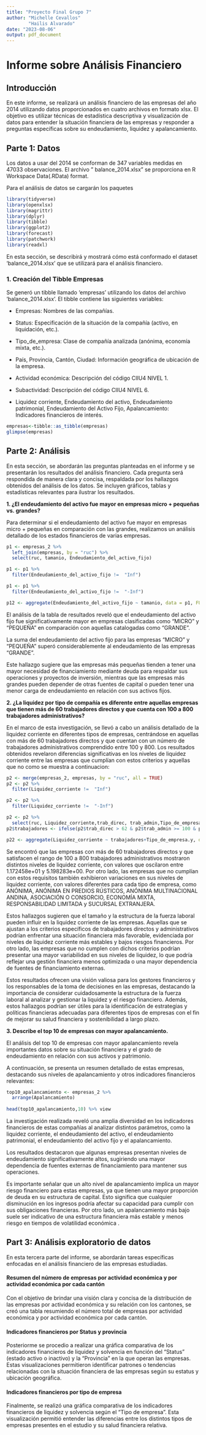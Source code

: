 ```yaml
---
title: "Proyecto Final Grupo 7"
author: "Michelle Cevallos"
        "Hailis Alvarado"
date: "2023-08-06"
output: pdf_document
---
```


# **Informe sobre Análisis Financiero**

## Introducción

En este informe, se realizará un análisis financiero de las empresas del año 2014 utilizando datos proporcionados en cuatro archivos en formato xlsx. El objetivo es utilizar técnicas de estadística descriptiva y visualización de datos para entender la situación financiera de las empresas y responder a preguntas específicas sobre su endeudamiento, liquidez y apalancamiento.

## Parte 1: Datos

Los datos a usar del 2014 se conforman de 347 variables medidas en 47033 observaciones. El archivo " balance_2014.xlsx" se proporciona en R Workspace Data(.RData) format.

Para el análisis de datos se cargarán los paquetes

```r
library(tidyverse)
library(openxlsx)
library(magrittr)
library(dplyr)
library(tibble)
library(ggplot2)
library(forecast)
library(patchwork)
library(readxl)

```

En esta sección, se describirá y mostrará cómo está conformado el dataset 'balance_2014.xlsx' que se utilizará para el análisis financiero.

### **1. Creación del Tibble Empresas**

Se generó un tibble llamado 'empresas' utilizando los datos del archivo 'balance_2014.xlsx'. El tibble contiene las siguientes variables:

-   Empresas: Nombres de las compañías.

-   Status: Especificación de la situación de la compañía (activo, en liquidación, etc.).

-   Tipo_de_empresa: Clase de compañía analizada (anónima, economía mixta, etc.).

-   País, Provincia, Cantón, Ciudad: Información geográfica de ubicación de la empresa.

-   Actividad económica: Descripción del código CIIU4 NIVEL 1.

-   Subactividad: Descripción del código CIIU4 NIVEL 6.

-   Liquidez corriente, Endeudamiento del activo, Endeudamiento patrimonial, Endeudamiento del Activo Fijo, Apalancamiento: Indicadores financieros de interés.

```r
empresas<-tibble::as_tibble(empresas)
glimpse(empresas)
```

## Parte 2: Análisis

En esta sección, se abordarán las preguntas planteadas en el informe y se presentarán los resultados del análisis financiero. Cada pregunta será respondida de manera clara y concisa, respaldada por los hallazgos obtenidos del análisis de los datos. Se incluyen gráficos, tablas y estadísticas relevantes para ilustrar los resultados.

**1. ¿El endeudamiento del activo fue mayor en empresas micro + pequeñas vs. grandes?**

Para determinar si el endeudamiento del activo fue mayor en empresas micro + pequeñas en comparación con las grandes, realizamos un análisis detallado de los estados financieros de varias empresas.

```r
p1 <- empresas_2 %>%
  left_join(empresas, by = "ruc") %>%
  select(ruc, tamanio, Endeudamiento_del_activo_fijo)

p1 <- p1 %>%
  filter(Endeudamiento_del_activo_fijo !=  "Inf") 

p1 <- p1 %>%
  filter(Endeudamiento_del_activo_fijo !=  "-Inf") 

p12 <- aggregate(Endeudamiento_del_activo_fijo ~ tamanio, data = p1, FUN = sum) %>% view

```

El análisis de la tabla de resultados reveló que el endeudamiento del activo fijo fue significativamente mayor en empresas clasificadas como "MICRO" y "PEQUEÑA" en comparación con aquellas catalogadas como "GRANDE".

La suma del endeudamiento del activo fijo para las empresas "MICRO" y "PEQUEÑA" superó considerablemente al endeudamiento de las empresas "GRANDE".

Este hallazgo sugiere que las empresas más pequeñas tienden a tener una mayor necesidad de financiamiento mediante deuda para respaldar sus operaciones y proyectos de inversión, mientras que las empresas más grandes pueden depender de otras fuentes de capital o pueden tener una menor carga de endeudamiento en relación con sus activos fijos.

**2. ¿La liquidez por tipo de compañía es diferente entre aquellas empresas que tienen más de 60 trabajadores directos y que cuenta con 100 a 800 trabajadores administrativos?**

En el marco de esta investigación, se llevó a cabo un análisis detallado de la liquidez corriente en diferentes tipos de empresas, centrándose en aquellas con más de 60 trabajadores directos y que cuentan con un número de trabajadores administrativos comprendido entre 100 y 800. Los resultados obtenidos revelaron diferencias significativas en los niveles de liquidez corriente entre las empresas que cumplían con estos criterios y aquellas que no como se muestra a continuacion:

```r
p2 <- merge(empresas_2, empresas, by = "ruc", all = TRUE)
p2 <- p2 %>%
  filter(Liquidez_corriente !=  "Inf") 

p2 <- p2 %>%
  filter(Liquidez_corriente !=  "-Inf") 

p2 <- p2 %>%
  select(ruc, Liquidez_corriente,trab_direc, trab_admin,Tipo_de_empresa.y)
p2$trabajadores <- ifelse(p2$trab_direc > 62 & p2$trab_admin >= 100 & p2$trab_admin <= 800, "1","0" )

p22 <- aggregate(Liquidez_corriente ~ trabajadores+Tipo_de_empresa.y, data = p2, FUN = sum) %>%  view

```

Se encontró que las empresas con más de 60 trabajadores directos y que satisfacen el rango de 100 a 800 trabajadores administrativos mostraron distintos niveles de liquidez corriente, con valores que oscilaron entre 1.172458e+01 y 5.198283e+00. Por otro lado, las empresas que no cumplían con estos requisitos también exhibieron variaciones en sus niveles de liquidez corriente, con valores diferentes para cada tipo de empresa, como ANÓNIMA, ANÓNIMA EN PREDIOS RÚSTICOS, ANÓNIMA MULTINACIONAL ANDINA, ASOCIACIÓN O CONSORCIO, ECONOMÍA MIXTA, RESPONSABILIDAD LIMITADA y SUCURSAL EXTRANJERA.

Estos hallazgos sugieren que el tamaño y la estructura de la fuerza laboral pueden influir en la liquidez corriente de las empresas. Aquellas que se ajustan a los criterios específicos de trabajadores directos y administrativos podrían enfrentar una situación financiera más favorable, evidenciada por niveles de liquidez corriente más estables y bajos riesgos financieros. Por otro lado, las empresas que no cumplen con dichos criterios podrían presentar una mayor variabilidad en sus niveles de liquidez, lo que podría reflejar una gestión financiera menos optimizada o una mayor dependencia de fuentes de financiamiento externas.

Estos resultados ofrecen una visión valiosa para los gestores financieros y los responsables de la toma de decisiones en las empresas, destacando la importancia de considerar cuidadosamente la estructura de la fuerza laboral al analizar y gestionar la liquidez y el riesgo financiero. Además, estos hallazgos podrían ser útiles para la identificación de estrategias y políticas financieras adecuadas para diferentes tipos de empresas con el fin de mejorar su salud financiera y sostenibilidad a largo plazo.

**3. Describe el top 10 de empresas con mayor apalancamiento.**

El análisis del top 10 de empresas con mayor apalancamiento revela importantes datos sobre su situación financiera y el grado de endeudamiento en relación con sus activos y patrimonio.

A continuación, se presenta un resumen detallado de estas empresas, destacando sus niveles de apalancamiento y otros indicadores financieros relevantes:

```r
top10_apalancamiento <- empresas_2 %>%
  arrange(Apalancamiento)
  
head(top10_apalancamiento,10) %>% view
```

La investigación realizada reveló una amplia diversidad en los indicadores financieros de estas compañías al analizar distintos parámetros, como la liquidez corriente, el endeudamiento del activo, el endeudamiento patrimonial, el endeudamiento del activo fijo y el apalancamiento.

Los resultados destacaron que algunas empresas presentan niveles de endeudamiento significativamente altos, sugiriendo una mayor dependencia de fuentes externas de financiamiento para mantener sus operaciones.

Es importante señalar que un alto nivel de apalancamiento implica un mayor riesgo financiero para estas empresas, ya que tienen una mayor proporción de deuda en su estructura de capital. Esto significa que cualquier disminución en los ingresos podría afectar su capacidad para cumplir con sus obligaciones financieras. Por otro lado, un apalancamiento más bajo suele ser indicativo de una estructura financiera más estable y menos riesgo en tiempos de volatilidad económica .

## Part 3: Análisis exploratorio de datos 

En esta tercera parte del informe, se abordarán tareas específicas enfocadas en el análisis financiero de las empresas estudiadas.

####  Resumen del número de empresas por actividad económica y por actividad económica por cada cantón

Con el objetivo de brindar una visión clara y concisa de la distribución de las empresas por actividad económica y su relación con los cantones, se creó una tabla resumiendo el número total de empresas por actividad económica y por actividad económica por cada cantón.

#### Indicadores financieros por Status y provincia

Posteriorme se procedio a realizar una gráfica comparativa de los indicadores financieros de liquidez y solvencia en función del "Status" (estado activo o inactivo) y la "Provincia" en la que operan las empresas. Estas visualizaciones permitieron identificar patrones o tendencias relacionadas con la situación financiera de las empresas según su estatus y ubicación geográfica.

#### Indicadores financieros por tipo de empresa

Finalmente, se realizó una gráfica comparativa de los indicadores financieros de liquidez y solvencia según el "Tipo de empresa". Esta visualización permitió entender las diferencias entre los distintos tipos de empresas presentes en el estudio y su salud financiera relativa.
